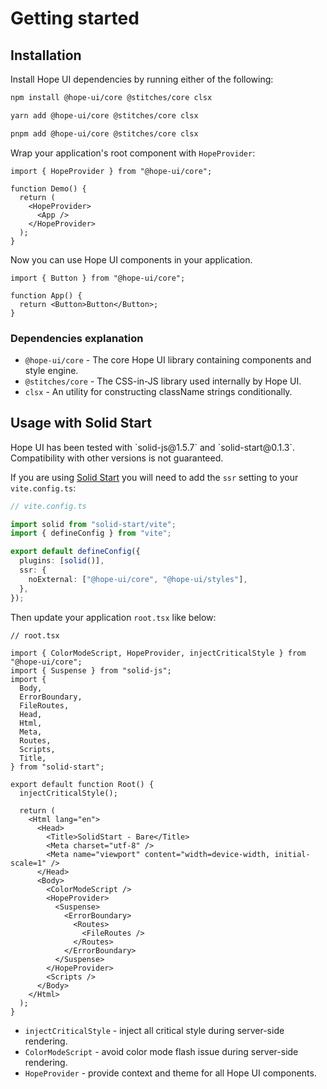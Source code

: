 
# Getting started

## Installation

Install Hope UI dependencies by running either of the following:

```bash
npm install @hope-ui/core @stitches/core clsx
```

```bash
yarn add @hope-ui/core @stitches/core clsx
```

```bash
pnpm add @hope-ui/core @stitches/core clsx
```

Wrap your application's root component with `HopeProvider`:

```tsx
import { HopeProvider } from "@hope-ui/core";

function Demo() {
  return (
    <HopeProvider>
      <App />
    </HopeProvider>
  );
}
```

Now you can use Hope UI components in your application.

```tsx
import { Button } from "@hope-ui/core";

function App() {
  return <Button>Button</Button>;
}
```

### Dependencies explanation

- `@hope-ui/core` - The core Hope UI library containing components and style engine.
- `@stitches/core` - The CSS-in-JS library used internally by Hope UI.
- `clsx` - An utility for constructing className strings conditionally.

## Usage with Solid Start

<Callout type="warning">
  <span>
    Hope UI has been tested with `solid-js@1.5.7` and `solid-start@0.1.3`. Compatibility with other
    versions is not guaranteed.
  </span>
</Callout>

If you are using [Solid Start](https://github.com/solidjs/solid-start) you will need to add the `ssr` setting to your `vite.config.ts`:

```ts {7-9}
// vite.config.ts

import solid from "solid-start/vite";
import { defineConfig } from "vite";

export default defineConfig({
  plugins: [solid()],
  ssr: {
    noExternal: ["@hope-ui/core", "@hope-ui/styles"],
  },
});
```

Then update your application `root.tsx` like below:

```tsx {2, 17,27,28,36}
// root.tsx

import { ColorModeScript, HopeProvider, injectCriticalStyle } from "@hope-ui/core";
import { Suspense } from "solid-js";
import {
  Body,
  ErrorBoundary,
  FileRoutes,
  Head,
  Html,
  Meta,
  Routes,
  Scripts,
  Title,
} from "solid-start";

export default function Root() {
  injectCriticalStyle();

  return (
    <Html lang="en">
      <Head>
        <Title>SolidStart - Bare</Title>
        <Meta charset="utf-8" />
        <Meta name="viewport" content="width=device-width, initial-scale=1" />
      </Head>
      <Body>
        <ColorModeScript />
        <HopeProvider>
          <Suspense>
            <ErrorBoundary>
              <Routes>
                <FileRoutes />
              </Routes>
            </ErrorBoundary>
          </Suspense>
        </HopeProvider>
        <Scripts />
      </Body>
    </Html>
  );
}
```

- `injectCriticalStyle` - inject all critical style during server-side rendering.
- `ColorModeScript` - avoid color mode flash issue during server-side rendering.
- `HopeProvider` - provide context and theme for all Hope UI components.
